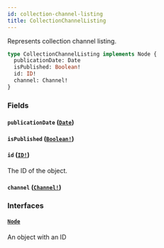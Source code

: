 ```yaml
---
id: collection-channel-listing
title: CollectionChannelListing
---
```


Represents collection channel listing.

```graphql
type CollectionChannelListing implements Node {
  publicationDate: Date
  isPublished: Boolean!
  id: ID!
  channel: Channel!
}
```

### Fields

#### `publicationDate` ([`Date`](/api-reference/scalars/date.mdx))

#### `isPublished` ([`Boolean!`](/api-reference/scalars/boolean.mdx))

#### `id` ([`ID!`](/api-reference/scalars/id.mdx))

The ID of the object.

#### `channel` ([`Channel!`](/api-reference/objects/channel.mdx))

### Interfaces

#### [`Node`](/api-reference/interfaces/node.mdx)

An object with an ID
